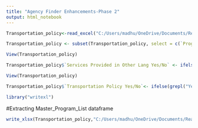 ```yaml
---
title: "Agency Finder Enhancements-Phase 2"
output: html_notebook
---
```



```r

Transportation_policy<-read_excel("C:/Users/madhu/OneDrive/Documents/Ready for school, ready for life/Agency Finder/Transportation Policy with Program ID.xls.xlsx")


```





```r
Transportation_policy <- subset(Transportation_policy, select = c(`Program: Program Name`, `Program: ID`,`Evidence Based`,`Services Provided in Other Languages`,`Services Provided in Other Lang Yes/No`,`Transportation Policy`)) 

```


```r
View(Transportation_policy) 


```




```r
Transportation_policy$`Services Provided in Other Lang Yes/No` <- ifelse(grepl("Bilingual staff on-site|Spanish interperters|Spanish|yes|Yes", Transportation_policy$`Services Provided in Other Languages`), "yes",ifelse(grepl("NA|no|No|N/A", Transportation_policy$`Services Provided in Other Languages`), "no", "")  )
```




```r
View(Transportation_policy)

```

```r
Transportation_policy$`Transportation Policy Yes/No`<- ifelse(grepl("Yes|yes|Only for field trips|Must have bus fair card or pay once you reach the bus|IHAP is not able to transport clients, but will assist clients with accessing transportation resources such as Medicaid, Orange Card, or Senior Resources transportation.", Transportation_policy$`Transportation Policy`), "yes",ifelse(grepl("NA|No|None|N/A", Transportation_policy$`Transportation Policy`), "no", "")  )
```


```r
library("writexl")
```

#Extracting Master_Program_List dataframe 

```r
write_xlsx(Transportation_policy,"C:/Users/madhu/OneDrive/Documents/Ready for school, ready for life/AgencyListDedupe/Transportation_policyx`.xlsx")
```

